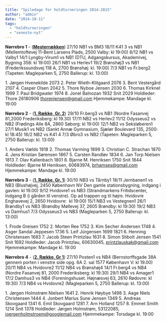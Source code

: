 ```yaml
---
title: "Spiledage for holdturneringen 2014-2015"
author: "admin"
date: "2014-10-11"
tags: 
  - "holdturneringen"
  - "seneste-nyt"
---
```


**Nørrebro 1** - ([**Mesterrækken**](http://www.kobenhavnsskakunion.dk/holdturneringen/tabel.php?id=183)) 27/10 NB1 vs BM3 18/11 K41 3 vs NB1 (Mellemtoftevej 11-Bent Larsens Plads, 2500 Valby: kl 19:00) 8/12 NB1 vs Valby1 14/1 Lyngby-Virum1 vs NB1 (DTU, Adgangskursus, Akademivej, Bygning 358: kl 19:00) 26/1 NB1 vs Herlev1 19/2 Brønshøj3 vs NB1 (Frederikssundsvej 118 A, 2700 Brønshøj: kl. 19:00) 7/3 NB1 vs Fr.berg2 (Tapeten: Magleparken 5, 2750 Ballerup: kl. 13:00)

1\. Jørgen Hvenekilde 2073 2. Peter Wieth-Klitgaard 2076 3. Bent Vestergård 2107 4. Casper Olsen 2042 5. Thore Nyboe Jensen 2030 6. Thomas Kirknel 1999 7. Paul Bridgwater 1974 8. Jonel Balnozan 1932 Snit 2029 Holdleder: Thore 26180906 thorenjensen@gmail.com Hjemmekampe: Mandage kl. 19:00

**Nørrebro 2** - ([**1\. Række, Gr. 2**](http://www.kobenhavnsskakunion.dk/holdturneringen/tabel.php?id=185)) 29/10 Fr.berg3 vs NB1 (Nordre Fasanvej 81,2000 Frederiksberg: kl 19.30) 17/11 NB2 vs Herlev2 11/12 Odysseus2 vs NB2 (Frødings Alle 8A, 2860 Søborg: kl 19:00) 12/1 NB2 vs Seksløberen1 27/1 Musik1 vs NB2 (Sankt Annæ Gymnasium, Sjælør Boulevard 135, 2500: kl 18:45) 16/2 NB2 vs K41 4 7/3 Øbro3 vs NB2 (Tapeten: Magleparken 5, 2750 Ballerup: kl. 13:00)

1\. Anders Vælds 1918 2. Thomas Varming 1899 3. Christian C. Strachan 1870 4. Jens Kristian Sørensen 1867 5. Carsten Randløv 1834 6. Jan Torp Nielsen 1813 7. Olav Kallenbach 1801 8. Bjarne M. Henriksen 1750 Snit 1844 Holdleder: Bjarne M Heniksen, 60683974, brhamses@gmail.com Hjemmekampe: Mandage kl. 19:00

**Nørrebro 3** - ([**1\. Række, Gr. 1**](http://www.kobenhavnsskakunion.dk/holdturneringen/tabel.php?id=184)) 30/10 NB3 vs Tårnby1 18/11 Jernbanen1 vs NB3 (Blushøjvej, 2450 København NV Den gamle stationsbygning, indgang i gavlen: kl 19.00) 9/12 Hvidovre1 vs NB3 (Strandmarkens Fritidscenter, Indgang B (i gården til venstre). Op ad trappen og til højre. Hvidovre Enghavevej 2, 2650 Hvidovre:  kl 19:00) 15/1 NB3 vs Vestegnen1 26/1 Brøndby1 vs NB3 (Brøndby Møllevej 37, 2605 Brøndby: kl 19:30) 19/2 NB3 vs Damhus1 7/3 Odysseus3 vs NB3 (Magleparken 5, 2750 Ballerup: kl. 13:00)

1\. Frode Greisen 1752 2. Morten Ree 1752 3. Kim Secher Andersen 1748 4. Asger Sandal Jeppesen 1736 5. Leif Jürgensen 1699 1821 6. Henning Christensen 1683 7. Jacob Steen Printzlau 1631 8. Simon Stibolt Jensen 1541 Snit 1692 Holdleder: Jacob Printzlau, 60630045, printzlauskak@gmail.com Hjemmekampe: Mandage kl. 19:00

**Nørrebro 4** - (**[2\. Række, Gr 1](http://www.kobenhavnsskakunion.dk/holdturneringen/tabel.php?id=186)**) 27/10 Posten1 vs NB4 (Bernstorffsgade 38A gennem porten i venstre side opg. 6A 2. sal 1577 København V: kl 19.00) 20/11 NB4 vs Hvidovre2 11/12 NB4 vs Brønshøj4 14/1 Fr.berg4 vs NB4 (Nordre Fasanvej 81, 2000 Frederiksberg: kl 19:30) 29/1 NB4 vs Amager1 17/2 Damhus3 vs NB4 (Foreningshuset. Højnæsvej 63, 2610 Rødovre: kl 19:30) 7/3 NB4 vs Hvidovre2 (Magleparken 5, 2750 Ballerup: kl. 13:00)

1\. Jørgen Holmstrøm Nielsen 1641 2. Henrik Høybye 1498 3. Aage Niels Christensen 1444 4. Jonbert Marius Sune Jensen 1349 5. Andreas Skovgaard 1341 6. Emil Skovgaard 1281 7. Arn Holland 1257 8. Emmet Smith 1214 Snit 1378 Holdleder: Jørgen Holmstrøm, 53122085, joergenholmstroem@googlemail.com Hjemmekampe: Torsdage kl. 19:00
